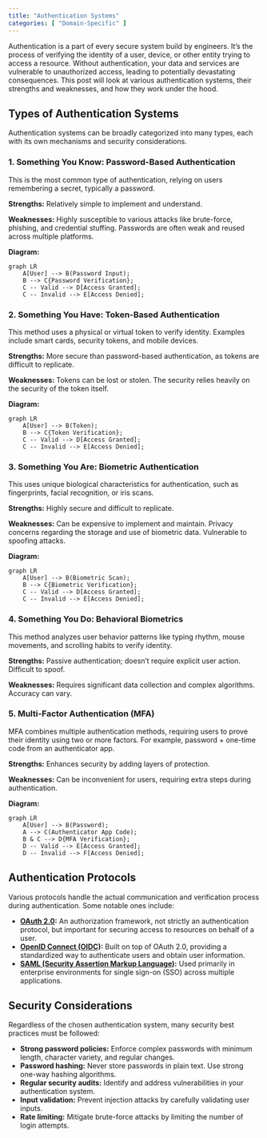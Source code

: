 ```yaml
---
title: "Authentication Systems"
categories: [ "Domain-Specific" ]
---
```


Authentication is a part of every secure system build by engineers. It's the process of verifying the identity of a user, device, or other entity trying to access a resource. Without authentication, your data and services are vulnerable to unauthorized access, leading to potentially devastating consequences.
 This post will look at various authentication systems, their strengths and weaknesses, and how they work under the hood.

## Types of Authentication Systems

Authentication systems can be broadly categorized into many types, each with its own mechanisms and security considerations.

### 1. Something You Know: Password-Based Authentication

This is the most common type of authentication, relying on users remembering a secret, typically a password.

**Strengths:** Relatively simple to implement and understand.

**Weaknesses:** Highly susceptible to various attacks like brute-force, phishing, and credential stuffing. Passwords are often weak and reused across multiple platforms.

**Diagram:**

```mermaid
graph LR
    A[User] --> B(Password Input);
    B --> C{Password Verification};
    C -- Valid --> D[Access Granted];
    C -- Invalid --> E[Access Denied];
```

### 2. Something You Have: Token-Based Authentication

This method uses a physical or virtual token to verify identity. Examples include smart cards, security tokens, and mobile devices.

**Strengths:** More secure than password-based authentication, as tokens are difficult to replicate.

**Weaknesses:** Tokens can be lost or stolen. The security relies heavily on the security of the token itself.

**Diagram:**

```mermaid
graph LR
    A[User] --> B(Token);
    B --> C{Token Verification};
    C -- Valid --> D[Access Granted];
    C -- Invalid --> E[Access Denied];
```

### 3. Something You Are: Biometric Authentication

This uses unique biological characteristics for authentication, such as fingerprints, facial recognition, or iris scans.

**Strengths:** Highly secure and difficult to replicate.

**Weaknesses:** Can be expensive to implement and maintain. Privacy concerns regarding the storage and use of biometric data. Vulnerable to spoofing attacks.

**Diagram:**

```mermaid
graph LR
    A[User] --> B(Biometric Scan);
    B --> C{Biometric Verification};
    C -- Valid --> D[Access Granted];
    C -- Invalid --> E[Access Denied];
```

### 4. Something You Do: Behavioral Biometrics

This method analyzes user behavior patterns like typing rhythm, mouse movements, and scrolling habits to verify identity.

**Strengths:** Passive authentication; doesn't require explicit user action. Difficult to spoof.

**Weaknesses:** Requires significant data collection and complex algorithms. Accuracy can vary.

### 5. Multi-Factor Authentication (MFA)

MFA combines multiple authentication methods, requiring users to prove their identity using two or more factors. For example, password + one-time code from an authenticator app.

**Strengths:** Enhances security by adding layers of protection.

**Weaknesses:** Can be inconvenient for users, requiring extra steps during authentication.

**Diagram:**

```mermaid
graph LR
    A[User] --> B(Password);
    A --> C(Authenticator App Code);
    B & C --> D{MFA Verification};
    D -- Valid --> E[Access Granted];
    D -- Invalid --> F[Access Denied];
```

## Authentication Protocols

Various protocols handle the actual communication and verification process during authentication. Some notable ones include:

-   **[OAuth 2.0](https://oauth.net/2/):** An authorization framework, not strictly an authentication protocol, but important for securing access to resources on behalf of a user.
-   **[OpenID Connect (OIDC)](https://openid.net/connect/):** Built on top of OAuth 2.0, providing a standardized way to authenticate users and obtain user information.
-   **[SAML (Security Assertion Markup Language)](https://en.wikipedia.org/wiki/Security_Assertion_Markup_Language):** Used primarily in enterprise environments for single sign-on (SSO) across multiple applications.

## Security Considerations

Regardless of the chosen authentication system, many security best practices must be followed:

-   **Strong password policies:** Enforce complex passwords with minimum length, character variety, and regular changes.
-   **Password hashing:** Never store passwords in plain text. Use strong one-way hashing algorithms.
-   **Regular security audits:** Identify and address vulnerabilities in your authentication system.
-   **Input validation:** Prevent injection attacks by carefully validating user inputs.
-   **Rate limiting:** Mitigate brute-force attacks by limiting the number of login attempts.